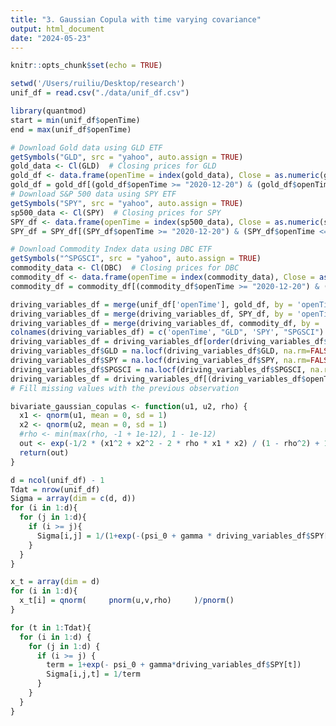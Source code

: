 ```yaml
---
title: "3. Gaussian Copula with time varying covariance"
output: html_document
date: "2024-05-23"
---
```


```r
knitr::opts_chunk$set(echo = TRUE)
```



```r
setwd('/Users/ruiliu/Desktop/research')
unif_df = read.csv("./data/unif_df.csv")
```

```r
library(quantmod)
start = min(unif_df$openTime)
end = max(unif_df$openTime)

# Download Gold data using GLD ETF
getSymbols("GLD", src = "yahoo", auto.assign = TRUE)
gold_data <- Cl(GLD)  # Closing prices for GLD
gold_df <- data.frame(openTime = index(gold_data), Close = as.numeric(gold_data))
gold_df = gold_df[(gold_df$openTime >= "2020-12-20") & (gold_df$openTime <= end), ]
# Download S&P 500 data using SPY ETF
getSymbols("SPY", src = "yahoo", auto.assign = TRUE)
sp500_data <- Cl(SPY)  # Closing prices for SPY
SPY_df <- data.frame(openTime = index(sp500_data), Close = as.numeric(sp500_data))
SPY_df = SPY_df[(SPY_df$openTime >= "2020-12-20") & (SPY_df$openTime <= end), ]

# Download Commodity Index data using DBC ETF
getSymbols("^SPGSCI", src = "yahoo", auto.assign = TRUE)
commodity_data <- Cl(DBC)  # Closing prices for DBC
commodity_df <- data.frame(openTime = index(commodity_data), Close = as.numeric(commodity_data))
commodity_df = commodity_df[(commodity_df$openTime >= "2020-12-20") & (commodity_df$openTime <= end),]

driving_variables_df = merge(unif_df['openTime'], gold_df, by = 'openTime',  all = TRUE)
driving_variables_df = merge(driving_variables_df, SPY_df, by = 'openTime',  all = TRUE)
driving_variables_df = merge(driving_variables_df, commodity_df, by = 'openTime',  all = TRUE)
colnames(driving_variables_df) = c('openTime', "GLD", 'SPY', "SPGSCI")
driving_variables_df = driving_variables_df[order(driving_variables_df$openTime), ]
driving_variables_df$GLD = na.locf(driving_variables_df$GLD, na.rm=FALSE)
driving_variables_df$SPY = na.locf(driving_variables_df$SPY, na.rm=FALSE)
driving_variables_df$SPGSCI = na.locf(driving_variables_df$SPGSCI, na.rm=FALSE)
driving_variables_df = driving_variables_df[(driving_variables_df$openTime >= start) & (driving_variables_df$openTime <= end),]
# Fill missing values with the previous observation
```

```r
bivariate_gaussian_copulas <- function(u1, u2, rho) {
  x1 <- qnorm(u1, mean = 0, sd = 1)
  x2 <- qnorm(u2, mean = 0, sd = 1)
  #rho <- min(max(rho, -1 + 1e-12), 1 - 1e-12)
  out <- exp(-1/2 * (x1^2 + x2^2 - 2 * rho * x1 * x2) / (1 - rho^2) + 1/2 * (x1^2 + x2^2))/sqrt(1-rho^2)
  return(out)
}
```


```r
d = ncol(unif_df) - 1
Tdat = nrow(unif_df)
Sigma = array(dim = c(d, d))
for (i in 1:d){
  for (j in 1:d){
    if (i >= j){
      Sigma[i,j] = 1/(1+exp(-(psi_0 + gamma * driving_variables_df$SPY[t])))
    }
  }
}

x_t = array(dim = d)
for (i in 1:d){
  x_t[i] = qnorm(     pnorm(u,v,rho)     )/pnorm()
}

for (t in 1:Tdat){
  for (i in 1:d) {
    for (j in 1:d) {
      if (i >= j) {
        term = 1+exp(- psi_0 + gamma*driving_variables_df$SPY[t])
        Sigma[i,j,t] = 1/term
      }
    }
  }
}
```